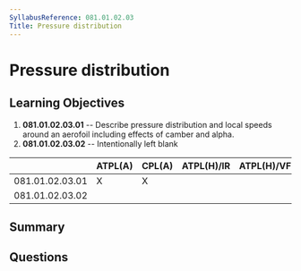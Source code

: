 ```yaml
---
SyllabusReference: 081.01.02.03
Title: Pressure distribution
---
```


# Pressure distribution

## Learning Objectives

1.  **081.01.02.03.01** -- Describe pressure distribution and local speeds around
    an aerofoil including effects of camber and alpha.
2.  **081.01.02.03.02** -- Intentionally left blank

|                 | ATPL(A) | CPL(A) | ATPL(H)/IR | ATPL(H)/VFR | CPL(H) | IR | CBIR(A) |
| --------------- | ------- | ------ | ---------- | ----------- | ------ | -- | ------- |
| 081.01.02.03.01 | X       | X      |            |             |        |    |         |
| 081.01.02.03.02 |         |        |            |             |        |    |         |

## Summary

## Questions
